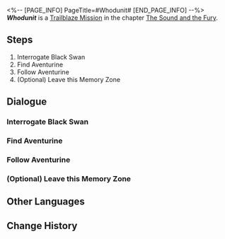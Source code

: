<%-- [PAGE_INFO]
PageTitle=#Whodunit#
[END_PAGE_INFO] --%>
{{Stub|Dialogue, characters, and location(s)}}
{{Mission Infobox
|id            = 1030801
|title         = 
|image         = Mission Whodunit.png
|type          = Trailblaze
|event_name    = 
|chapter       = The Sound and the Fury
|requirements  = [[Trailblaze Mission]] ''[[Whodunit]]'' completed
|summary       = <!--official mission summary from Fate's Atlas-->
|characters    = <!--characters that appear in this mission-->
|startLocation = <!--location as it intially appears on the mission screen-->
|world         = <!--i.e. Penacony-->
|area          = <!--i.e. A Child's Dream-->
|prev          = 
|next          = 
|exp           = 700
|credits       = 120000
|stellarJade   = 
|other         = {{Card List|Traveler's Guide*12; Destiny's Threads Forewoven*1; Clock Credits*350; "Nevermore"*1|delim=;}}
}}
'''''Whodunit''''' is a [[Trailblaze Mission]] in the chapter [[The Sound and the Fury]].

==Steps==
# Interrogate Black Swan
# Find Aventurine
# Follow Aventurine
# (Optional) Leave this Memory Zone

<!--
==Gameplay Notes==

--><!--
==Trial Character==

-->
==Dialogue==
{{Stub Dialogue}}
===Interrogate Black Swan===
{{Mission Description|type=trailblaze|location=<!--to be added-->|As Acheron wages a ferocious battle against the Stellaron Hunter, Black Swan abducts you and takes you before Aventurine. Aventurine expresses his request to you, but you still cannot shake off your shock and the (to an extent) rage at being betrayed.<br />Perhaps you should ask the Memokeeper just what she is planning.}}
{{Dialogue Start}}
:{{tx}}
{{Dialogue End}}

===Find Aventurine===
{{Mission Description|type=trailblaze|location=<!--to be added-->|update|The Memokeeper similarly expresses mistrust of Aventurine, but convinces you that it is for the greater good. You decide to go and see what this truth that he speaks of is &mdash; the truth that could "overturn Penacony."}}
{{Dialogue Start}}
:{{tx}}
{{Dialogue End}}

===Follow Aventurine===
{{Mission Description|type=trailblaze|location=<!--to be added-->|update|The "truth that could overturn Penacony" is just ahead... Good luck.}}
{{Dialogue Start}}
:{{tx}}
{{Dialogue End}}

===(Optional) Leave this Memory Zone===
{{Dialogue Start}}
:{{tx}}
{{Dialogue End}}

==Other Languages==
{{Other Languages
|en   = Whodunit
|zhs  = 是谁杀死了…
|zht  = 是誰殺死了……
|ja   = 誰が殺した…
|ko   = 누가 죽였는가…
|es   = ¿Quién es el culpable?
|fr   = Les Experts : Penacony
|ru   = А убийца кто?..
|th   = ใครคือผู้เข่นฆ่า...
|vi   = Ai Là Thủ Phạm...
|de   = Wer ist der Mörder?
|id   = Siapa yang Menghabisi ....
|pt   = Quem foi?
}}

==Change History==
{{Change History|2.0}}
